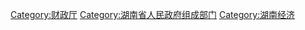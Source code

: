 [[Category:财政厅|Category:财政厅]]
[[Category:湖南省人民政府组成部门|Category:湖南省人民政府组成部门]]
[[Category:湖南经济|Category:湖南经济]]